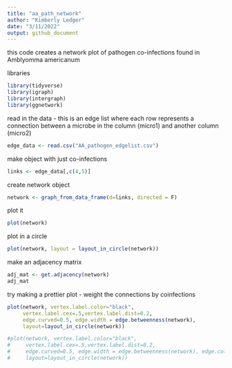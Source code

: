 ```yaml
---
title: "aa_path_network"
author: "Kimberly Ledger"
date: "3/11/2022"
output: github_document
---
```


this code creates a network plot of pathogen co-infections found in Amblyomma americanum 

libraries
```r
library(tidyverse)
library(igraph)
library(intergraph)
library(ggnetwork)
```


read in the data - this is an edge list where each row represents a connection between a microbe in the column (micro1) and another column (micro2)
```r
edge_data <- read.csv("AA_pathogen_edgelist.csv")
```

make object with just co-infections 
```r
links <- edge_data[,c(4,5)]
```

create network object
```r
network <- graph_from_data_frame(d=links, directed = F)
```

plot it 
```r
plot(network)
```

plot in a circle
```r
plot(network, layout = layout_in_circle(network))
```

make an adjacency matrix 

```r
adj_mat <- get.adjacency(network)
adj_mat
```



try making a prettier plot - weight the connections by coinfections 
```r
plot(network, vertex.label.color="black", 
     vertex.label.cex=.5,vertex.label.dist=0.2, 
     edge.curved=0.5, edge.width = edge.betweenness(network),
     layout=layout_in_circle(network))

#plot(network, vertex.label.color="black", 
#     vertex.label.cex=.5,vertex.label.dist=0.2, 
#     edge.curved=0.5, edge.width = edge.betweenness(network), edge.color = edge.betweenness(network),
#     layout=layout_in_circle(network))
```






